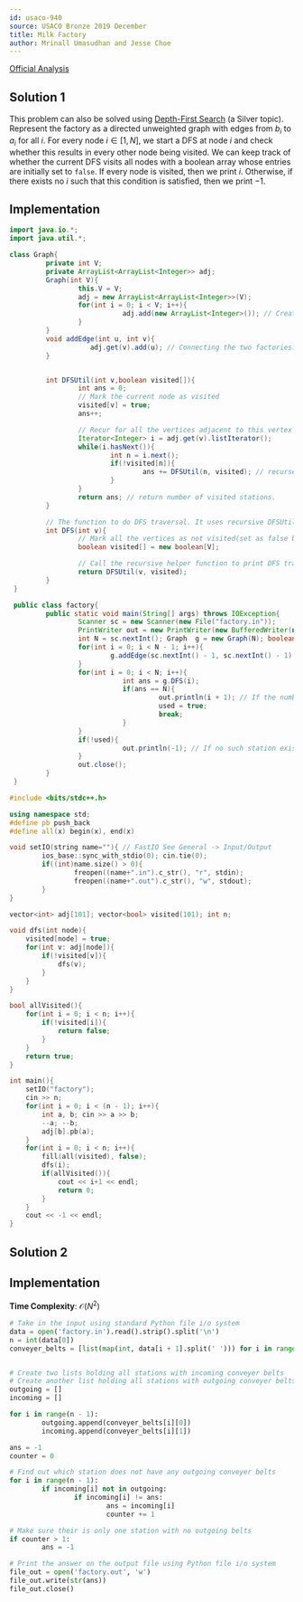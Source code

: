 ```yaml
---
id: usaco-940
source: USACO Bronze 2019 December
title: Milk Factory
author: Mrinall Umasudhan and Jesse Choe
---
```


[Official Analysis](http://www.usaco.org/current/data/sol_factory_bronze_open19.html)

## Solution 1

This problem can also be solved using [Depth-First Search](/silver/dfs) (a
Silver topic). Represent the factory as a directed unweighted graph with edges
from $b_i$ to $a_i$ for all $i$. For every node $i\in [1,N]$, we start a DFS at
node $i$ and check whether this results in every other node being visited. We
can keep track of whether the current DFS visits all nodes with a boolean array
whose entries are initially set to `false`. If every node is visited, then we
print $i$. Otherwise, if there exists no $i$ such that this condition is
satisfied, then we print $-1$.

## Implementation

<LanguageSection>

<JavaSection>

```java
import java.io.*;
import java.util.*;

class Graph{
		 private int V;
		 private ArrayList<ArrayList<Integer>> adj;
		 Graph(int V){
				 this.V = V;
				 adj = new ArrayList<ArrayList<Integer>>(V);
				 for(int i = 0; i < V; i++){
							adj.add(new ArrayList<Integer>()); // Creating the adjacency list
				 }
		 }
		 void addEdge(int u, int v){
					adj.get(v).add(u); // Connecting the two factories.
		 }


		 int DFSUtil(int v,boolean visited[]){
				 int ans = 0;
				 // Mark the current node as visited
				 visited[v] = true;
				 ans++;

				 // Recur for all the vertices adjacent to this vertex
				 Iterator<Integer> i = adj.get(v).listIterator();
				 while(i.hasNext()){
						 int n = i.next();
						 if(!visited[n]){
								 ans += DFSUtil(n, visited); // recurse to the next edge/station in it's path and increase the number of stations visited.
						 }
				 }
				 return ans; // return number of visited stations.
		 }

		 // The function to do DFS traversal. It uses recursive DFSUtil()
		 int DFS(int v){
				 // Mark all the vertices as not visited(set as false by default)
				 boolean visited[] = new boolean[V];

				 // Call the recursive helper function to print DFS traversal
				 return DFSUtil(v, visited);
		 }
 }

 public class factory{
		 public static void main(String[] args) throws IOException{
				 Scanner sc = new Scanner(new File("factory.in"));
				 PrintWriter out = new PrintWriter(new BufferedWriter(new FileWriter("factory.out")));
				 int N = sc.nextInt(); Graph  g = new Graph(N); boolean used = false;
				 for(int i = 0; i < N - 1; i++){
						 g.addEdge(sc.nextInt() - 1, sc.nextInt() - 1); // Meaning one can walk from station A to station B.
				 }
				 for(int i = 0; i < N; i++){
							int ans = g.DFS(i);
							if(ans == N){
									 out.println(i + 1); // If the number of visited stations from the DFS is equal to the total number of stations then output.
									 used = true;
									 break;
							}
				 }
				 if(!used){
							out.println(-1); // If no such station exists then we print -1.
				 }
				 out.close();
		 }
 }
```

</JavaSection>
<CPPSection>

```cpp
#include <bits/stdc++.h>

using namespace std;
#define pb push_back
#define all(x) begin(x), end(x)

void setIO(string name=""){ // FastIO See General -> Input/Output
		ios_base::sync_with_stdio(0); cin.tie(0);
		if((int)name.size() > 0){
				freopen((name+".in").c_str(), "r", stdin);
				freopen((name+".out").c_str(), "w", stdout);
		}
}

vector<int> adj[101]; vector<bool> visited(101); int n;

void dfs(int node){
	visited[node] = true;
	for(int v: adj[node]){
		if(!visited[v]){
			dfs(v);
		}
	}
}

bool allVisited(){
	for(int i = 0; i < n; i++){
		if(!visited[i]){
			return false;
		}
	}
	return true;
}

int main(){
	setIO("factory");
	cin >> n;
	for(int i = 0; i < (n - 1); i++){
		int a, b; cin >> a >> b;
		--a; --b;
		adj[b].pb(a);
	}
	for(int i = 0; i < n; i++){
		fill(all(visited), false);
		dfs(i);
		if(allVisited()){
			cout << i+1 << endl;
			return 0;
		}
	}
	cout << -1 << endl;
}

```

</CPPSection>
</LanguageSection>

## Solution 2

## Implementation

**Time Complexity**: $\mathcal{O}(N^2)$

<LanguageSection>
<PySection>

```py
# Take in the input using standard Python file i/o system
data = open('factory.in').read().strip().split('\n')
n = int(data[0])
conveyer_belts = [list(map(int, data[i + 1].split(' '))) for i in range(n - 1)]


# Create two lists holding all stations with incoming conveyer belts
# Create another list holding all stations with outgoing conveyer belts
outgoing = []
incoming = []

for i in range(n - 1):
		outgoing.append(conveyer_belts[i][0])
		incoming.append(conveyer_belts[i][1])

ans = -1
counter = 0

# Find out which station does not have any outgoing conveyer belts
for i in range(n - 1):
		if incoming[i] not in outgoing:
				if incoming[i] != ans:
						ans = incoming[i]
						counter += 1

# Make sure their is only one station with no outgoing belts
if counter > 1:
		ans = -1

# Print the answer on the output file using Python file i/o system
file_out = open('factory.out', 'w')
file_out.write(str(ans))
file_out.close()
```

</PySection>
</LanguageSection>

